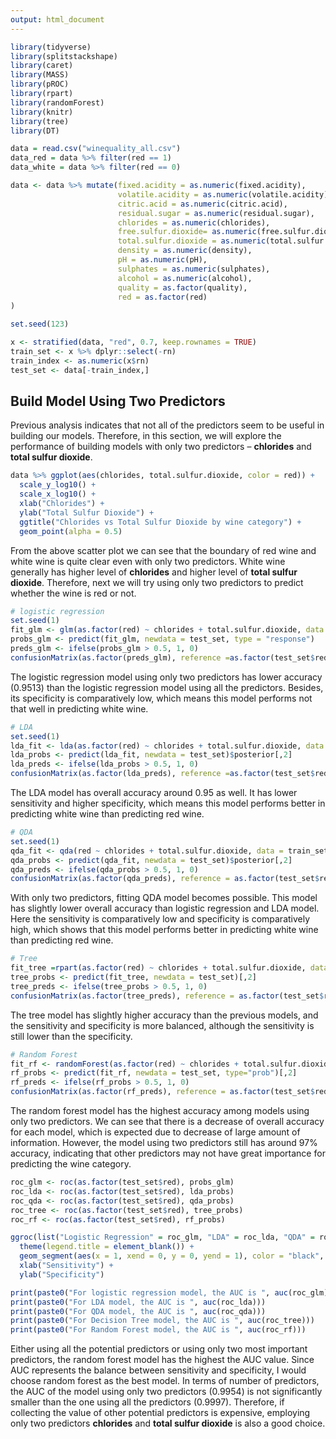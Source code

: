 ```yaml
---
output: html_document
---
```


```r
library(tidyverse)
library(splitstackshape)
library(caret)
library(MASS)
library(pROC)
library(rpart)
library(randomForest)
library(knitr)
library(tree)
library(DT)

data = read.csv("winequality_all.csv")
data_red = data %>% filter(red == 1)
data_white = data %>% filter(red == 0)

data <- data %>% mutate(fixed.acidity = as.numeric(fixed.acidity),
                        volatile.acidity = as.numeric(volatile.acidity),
                        citric.acid = as.numeric(citric.acid),
                        residual.sugar = as.numeric(residual.sugar),
                        chlorides = as.numeric(chlorides),
                        free.sulfur.dioxide= as.numeric(free.sulfur.dioxide),
                        total.sulfur.dioxide = as.numeric(total.sulfur.dioxide),
                        density = as.numeric(density),
                        pH = as.numeric(pH),
                        sulphates = as.numeric(sulphates),
                        alcohol = as.numeric(alcohol),
                        quality = as.factor(quality),
                        red = as.factor(red)
)

set.seed(123)

x <- stratified(data, "red", 0.7, keep.rownames = TRUE)
train_set <- x %>% dplyr::select(-rn)
train_index <- as.numeric(x$rn)
test_set <- data[-train_index,]
```

## Build Model Using Two Predictors

Previous analysis indicates that not all of the predictors seem to be useful in building our models. Therefore, in this section, we will explore the performance of building models with only two predictors -- __chlorides__ and __total sulfur dioxide__.

```r
data %>% ggplot(aes(chlorides, total.sulfur.dioxide, color = red)) +
  scale_y_log10() + 
  scale_x_log10() +
  xlab("Chlorides") + 
  ylab("Total Sulfur Dioxide") +
  ggtitle("Chlorides vs Total Sulfur Dioxide by wine category") +
  geom_point(alpha = 0.5) 
```

From the above scatter plot we can see that the boundary of red wine and white wine is quite clear even with only two predictors. White wine generally has higher level of __chlorides__ and higher level of __total sulfur dioxide__. Therefore, next we will try using only two predictors to predict whether the wine is red or not.

```r
# logistic regression
set.seed(1)
fit_glm <- glm(as.factor(red) ~ chlorides + total.sulfur.dioxide, data = train_set, family = "binomial")
probs_glm <- predict(fit_glm, newdata = test_set, type = "response")
preds_glm <- ifelse(probs_glm > 0.5, 1, 0)
confusionMatrix(as.factor(preds_glm), reference =as.factor(test_set$red))
```

The logistic regression model using only two predictors has lower accuracy (0.9513) than the logistic regression model using all the predictors. Besides, its specificity is comparatively low, which means this model performs not that well in predicting white wine.

```r
# LDA 
set.seed(1)
lda_fit <- lda(as.factor(red) ~ chlorides + total.sulfur.dioxide, data = train_set)
lda_probs <- predict(lda_fit, newdata = test_set)$posterior[,2]
lda_preds <- ifelse(lda_probs > 0.5, 1, 0)
confusionMatrix(as.factor(lda_preds), reference =as.factor(test_set$red), positive = "1")
```

The LDA model has overall accuracy around 0.95 as well. It has lower sensitivity and higher specificity, which means this model performs better in predicting white wine than predicting red wine. 

```r
# QDA
set.seed(1)
qda_fit <- qda(red ~ chlorides + total.sulfur.dioxide, data = train_set)
qda_probs <- predict(qda_fit, newdata = test_set)$posterior[,2]
qda_preds <- ifelse(qda_probs > 0.5, 1, 0)
confusionMatrix(as.factor(qda_preds), reference = as.factor(test_set$red), positive = "1")
```

With only two predictors, fitting QDA model becomes possible. This model has slightly lower overall accuracy than logistic regression and LDA model. Here the sensitivity is comparatively low and specificity is comparatively high, which shows that this model performs better in predicting white wine than predicting red wine.

```r
# Tree
fit_tree =rpart(as.factor(red) ~ chlorides + total.sulfur.dioxide, data=train_set)  
tree_probs <- predict(fit_tree, newdata = test_set)[,2]
tree_preds <- ifelse(tree_probs > 0.5, 1, 0)
confusionMatrix(as.factor(tree_preds), reference = as.factor(test_set$red), positive = "1")
```

The tree model has slightly higher accuracy than the previous models, and the sensitivity and specificity is more balanced, although the sensitivity is still lower than the specificity.

```r
# Random Forest
fit_rf <- randomForest(as.factor(red) ~ chlorides + total.sulfur.dioxide, data=train_set)
rf_probs <- predict(fit_rf, newdata = test_set, type="prob")[,2]
rf_preds <- ifelse(rf_probs > 0.5, 1, 0)
confusionMatrix(as.factor(rf_preds), reference = as.factor(test_set$red), positive = "1")
```

The random forest model has the highest accuracy among models using only two predictors. We can see that there is a decrease of overall accuracy for each model, which is expected due to decrease of large amount of information. However, the model using two predictors still has around 97% accuracy, indicating that other predictors may not have great importance for predicting the wine category.

```r
roc_glm <- roc(as.factor(test_set$red), probs_glm)
roc_lda <- roc(as.factor(test_set$red), lda_probs)
roc_qda <- roc(as.factor(test_set$red), qda_probs)
roc_tree <- roc(as.factor(test_set$red), tree_probs)
roc_rf <- roc(as.factor(test_set$red), rf_probs)

ggroc(list("Logistic Regression" = roc_glm, "LDA" = roc_lda, "QDA" = roc_qda, "Decision Tree" = roc_tree, "Random Forest" = roc_rf)) +
  theme(legend.title = element_blank()) +
  geom_segment(aes(x = 1, xend = 0, y = 0, yend = 1), color = "black", linetype = "dashed") +
  xlab("Sensitivity") +
  ylab("Specificity")
```
```r
print(paste0("For logistic regression model, the AUC is ", auc(roc_glm)))
print(paste0("For LDA model, the AUC is ", auc(roc_lda)))
print(paste0("For QDA model, the AUC is ", auc(roc_qda)))
print(paste0("For Decision Tree model, the AUC is ", auc(roc_tree)))
print(paste0("For Random Forest model, the AUC is ", auc(roc_rf)))
```

Either using all the potential predictors or using only two most important predictors, the random forest model has the highest the AUC value. Since AUC represents the balance between sensitivity and specificity, I would choose random forest as the best model. In terms of number of predictors, the AUC of the model using only two predictors (0.9954) is not significantly smaller than the one using all the predictors (0.9997). Therefore, if collecting the value of other potential predictors is expensive, employing only two predictors __chlorides__ and __total sulfur dioxide__ is also a good choice.
